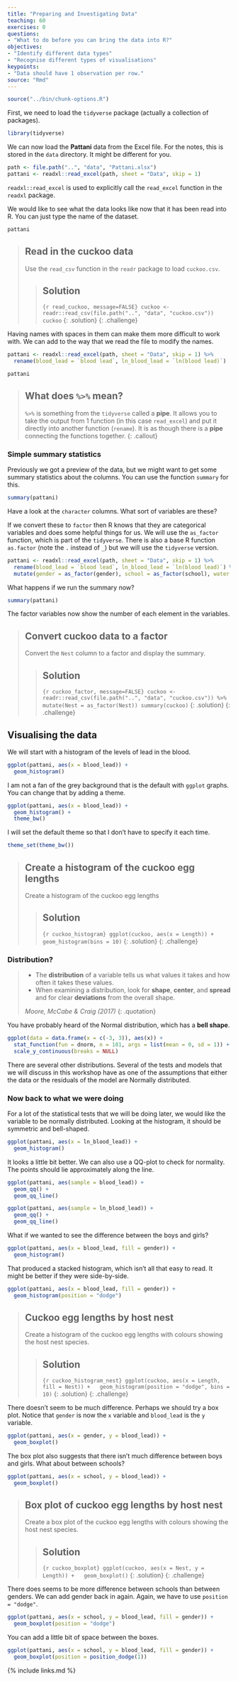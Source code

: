 ```yaml
---
title: "Preparing and Investigating Data"
teaching: 60
exercises: 0
questions:
- "What to do before you can bring the data into R?"
objectives:
- "Identify different data types"
- "Recognise different types of visualisations"
keypoints:
- "Data should have 1 observation per row."
source: "Rmd"
---
```


```r
source("../bin/chunk-options.R")
```

First, we need to load the `tidyverse` package (actually a collection of packages).

```r
library(tidyverse)
```

We can now load the **Pattani** data from the Excel file. For the notes, this is stored
in the `data` directory. It might be different for you.

```r
path <- file.path("..", "data", "Pattani.xlsx")
pattani <- readxl::read_excel(path, sheet = "Data", skip = 1)
```

`readxl::read_excel` is used to explicitly call the `read_excel` function in the `readxl`
package.

We would like to see what the data looks like now that it has been read into R. You can
just type the name of the dataset.

```r
pattani
```

> ## Read in the cuckoo data
>
> Use the `read_csv` function in the `readr` package to load `cuckoo.csv`.
>
> > ## Solution
> >
> > ```{r read_cuckoo, message=FALSE}
> > cuckoo <- readr::read_csv(file.path("..", "data", "cuckoo.csv"))
> > cuckoo
> > ```
> {: .solution}
{: .challenge}

Having names with spaces in them can make them more difficult to work with. We can add to
the way that we read the file to modify the names.

```r
pattani <- readxl::read_excel(path, sheet = "Data", skip = 1) %>%
  rename(blood_lead = `blood lead`, ln_blood_lead = `ln(blood lead)`)

pattani
```

> ## What does `%>%` mean?
> 
> `%>%` is something from the `tidyverse` called a **pipe**. It allows you to take the output
> from 1 function (in this case `read_excel`) and put it directly into another function
> (`rename`). It is as though there is a **pipe** connecting the functions together.
{: .callout}

### Simple summary statistics

Previously we got a preview of the data, but we might want to get some summary statistics
about the columns. You can use the function `summary` for this.

```r
summary(pattani)
```

Have a look at the `character` columns. What sort of variables are these?

If we convert these to `factor` then R knows that they are categorical variables and does
some helpful things for us. We will use the `as_factor` function, which is part of the
`tidyverse`. There is also a base R function `as.factor` (note the `.` instead of `_`)
but we will use the `tidyverse` version.

```r
pattani <- readxl::read_excel(path, sheet = "Data", skip = 1) %>%
  rename(blood_lead = `blood lead`, ln_blood_lead = `ln(blood lead)`) %>%
  mutate(gender = as_factor(gender), school = as_factor(school), water = as_factor(water))
```

What happens if we run the summary now?

```r
summary(pattani)
```

The factor variables now show the number of each element in the variables.

> ## Convert cuckoo data to a factor
>
> Convert the `Nest` column to a factor and display the summary.
>
> > ## Solution
> >
> > ```{r cuckoo_factor, message=FALSE}
> > cuckoo <- readr::read_csv(file.path("..", "data", "cuckoo.csv")) %>%
> >   mutate(Nest = as_factor(Nest))
> > summary(cuckoo)
> > ```
> {: .solution}
{: .challenge}

## Visualising the data

We will start with a histogram of the levels of lead in the blood.

```r
ggplot(pattani, aes(x = blood_lead)) +
  geom_histogram()
```

I am not a fan of the grey background that is the default with `ggplot` graphs. You can
change that by adding a theme.

```r
ggplot(pattani, aes(x = blood_lead)) +
  geom_histogram() +
  theme_bw()
```

I will set the default theme so that I don't have to specify it each time.

```r
theme_set(theme_bw())
```

> ## Create a histogram of the cuckoo egg lengths
>
> Create a histogram of the cuckoo egg lengths
>
> > ## Solution
> >
> > ```{r cuckoo_histogram}
> > ggplot(cuckoo, aes(x = Length)) +
> >   geom_histogram(bins = 10)
> > ```
> {: .solution}
{: .challenge}

### Distribution?

> - The **distribution** of a variable tells us what values it takes and how often it
>   takes these values.
> - When examining a distribution, look for **shape**, **center**, and **spread** and for
>   clear **deviations** from the overall shape.
>
> _Moore, McCabe & Craig (2017)_
{: .quotation}

You have probably heard of the Normal distribution, which has a **bell shape**.

```r
ggplot(data = data.frame(x = c(-3, 3)), aes(x)) +
  stat_function(fun = dnorm, n = 101, args = list(mean = 0, sd = 1)) + ylab("") +
  scale_y_continuous(breaks = NULL)
```

There are several other distributions. Several of the tests and models that we will discuss
in this workshop have as one of the assumptions that either the data or the residuals
of the model are Normally distributed.

### Now back to what we were doing

For a lot of the statistical tests that we will be doing later, we would like the variable
to be normally distributed. Looking at the histogram, it should be symmetric and bell-shaped.

```r
ggplot(pattani, aes(x = ln_blood_lead)) +
  geom_histogram()
```

It looks a little bit better. We can also use a QQ-plot to check for normality. The points
should lie approximately along the line.

```r
ggplot(pattani, aes(sample = blood_lead)) +
  geom_qq() +
  geom_qq_line()
```

```r
ggplot(pattani, aes(sample = ln_blood_lead)) +
  geom_qq() +
  geom_qq_line()
```

What if we wanted to see the difference between the boys and girls?

```r
ggplot(pattani, aes(x = blood_lead, fill = gender)) +
  geom_histogram()
```

That produced a stacked histogram, which isn't all that easy to read. It might be better
if they were side-by-side.

```r
ggplot(pattani, aes(x = blood_lead, fill = gender)) +
  geom_histogram(position = "dodge")
```

> ## Cuckoo egg lengths by host nest
>
> Create a histogram of the cuckoo egg lengths with colours showing the host nest species.
>
> > ## Solution
> >
> > ```{r cuckoo_histogram_nest}
> > ggplot(cuckoo, aes(x = Length, fill = Nest)) +
> >   geom_histogram(position = "dodge", bins = 10)
> > ```
> {: .solution}
{: .challenge}

There doesn't seem to be much difference. Perhaps we should try a box plot. Notice that
`gender` is now the `x` variable and `blood_lead` is the `y` variable.

```r
ggplot(pattani, aes(x = gender, y = blood_lead)) +
  geom_boxplot()
```

The box plot also suggests that there isn't much difference between boys and girls.
What about between schools?

```r
ggplot(pattani, aes(x = school, y = blood_lead)) +
  geom_boxplot()
```

> ## Box plot of cuckoo egg lengths by host nest
>
> Create a box plot of the cuckoo egg lengths with colours showing the host nest species.
>
> > ## Solution
> >
> > ```{r cuckoo_boxplot}
> > ggplot(cuckoo, aes(x = Nest, y = Length)) +
> >   geom_boxplot()
> > ```
> {: .solution}
{: .challenge}

There does seems to be more difference between schools than between genders. We can add
gender back in again. Again, we have to use `position = "dodge"`.

```r
ggplot(pattani, aes(x = school, y = blood_lead, fill = gender)) +
  geom_boxplot(position = "dodge")
```

You can add a little bit of space between the boxes.

```r
ggplot(pattani, aes(x = school, y = blood_lead, fill = gender)) +
  geom_boxplot(position = position_dodge(1))
```


{% include links.md %}
